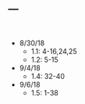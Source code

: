 ---
---

<br>

- 8/30/18
  - 1.1: 4-16,24,25
  - 1.2: 5-15 
- 9/4/18
  - 1.4: 32-40
- 9/6/18
  - 1.5: 1-38